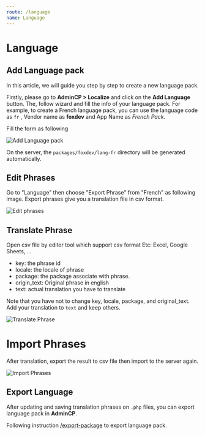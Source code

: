 ```yaml
---
route: /language
name: Language
---
```


# Language

## Add Language pack

In this article, we will guide you step by step to create a new language pack.

Firstly, please go to **AdminCP > Localize** and click on the **Add Language** button. The, follow wizard and fill the info of your language pack. For example, to create a French language pack, you can use the language code as `fr` , Vendor name as __foxdev__ and App Name as _French Pack_.

Fill the form as following

![Add Language pack](/images/add-language-pack.png)

On the server, the `packages/foxdev/lang-fr` directory will be generated automatically.

## Edit Phrases

Go to "Language" then choose "Export Phrase" from "French" as following image. Export phrases give you a translation file in csv format.

![Edit phrases](/images/export-language-phrases.png)


## Translate Phrase

Open csv file by editor tool which support csv format Etc: Excel, Google Sheets, ...

- key: the phrase id
- locale: the locale of phrase
- package: the package associate with phrase.
- origin_text: Original phrase in english
- text: actual translation you have to translate

Note that you have not to change key, locale, package, and original_text. Add your translation to `text` and keep others.

![Translate Phrase](/images/translate-phrases.png)


# Import Phrases

After translation, export the result to csv file then import to the server again.

![Import Phrases](/images/import-phrases.png)

## Export Language

After updating and saving translation phrases on `.php` files, you can export language pack in **AdminCP**.

Following instruction [/export-package](/export-package) to export language pack.
